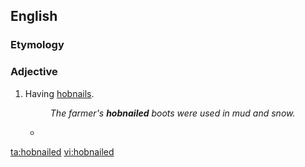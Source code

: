 {{also|hob-nailed}}
==English==

===Etymology===
{{suffix|en|hobnail|ed}}

===Adjective===
{{en-adj|-}}

# Having [[hobnail]]s.
#: ''The farmer's '''hobnailed''' boots were used in mud and snow.''
#* {{quote-book
|year=1960
|author={{w|P. G. Wodehouse}}
|title={{w|Jeeves in the Offing}}
|section=chapter IX
|passage=“I don't know if it's my imagination, Kipper,” I said, “but something gives me the impression that at moment of going to press you aren't too sold on Bobbie.” He shrugged a shoulder. “Oh, I wouldn't say that. Apart from wishing I could throttle the young twister with my bare hands and jump on the remains with '''hobnailed''' boots, I don't feel much about her one way or the other.”}}

[[ta:hobnailed]]
[[vi:hobnailed]]
